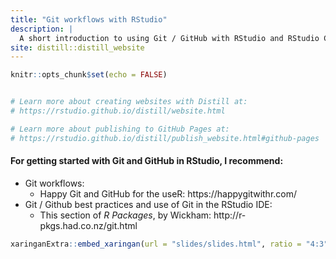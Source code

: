 ```yaml
---
title: "Git workflows with RStudio"
description: |
  A short introduction to using Git / GitHub with RStudio and RStudio Connect
site: distill::distill_website
---
```


```r
knitr::opts_chunk$set(echo = FALSE)


# Learn more about creating websites with Distill at:
# https://rstudio.github.io/distill/website.html

# Learn more about publishing to GitHub Pages at:
# https://rstudio.github.io/distill/publish_website.html#github-pages

```

#### For getting started with Git and GitHub in RStudio, I recommend:

* Git workflows: 
  * Happy Git and GitHub for the useR:  https://happygitwithr.com/

* Git / Github best practices and use of Git in the RStudio IDE:
  * This section of *R Packages*, by Wickham: http://r-pkgs.had.co.nz/git.html


```r
xaringanExtra::embed_xaringan(url = "slides/slides.html", ratio = "4:3")
```
